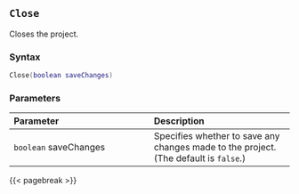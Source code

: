 ## `Close` {#batch-close}

Closes the project.

### Syntax {-}

``` .lua
Close(boolean saveChanges)
```

### Parameters {-}

**Parameter** | **Description**
| :-- | :-- |
`boolean` saveChanges | Specifies whether to save any changes made to the project. (The default is `false`.)

{{< pagebreak >}}
